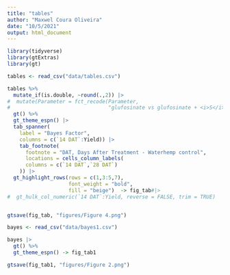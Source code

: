 ```yaml
---
title: "tables"
author: "Maxwel Coura Oliveira"
date: "10/5/2021"
output: html_document
---
```



```r
library(tidyverse)
library(gtExtras)
library(gt)
```


```r
tables <- read_csv("data/tables.csv")
```

```r
tables %>%
  mutate_if(is.double, ~round(.,2)) |> 
#  mutate(Parameter = fct_recode(Parameter,
#                                "glufosinate vs glufosinate + <i>S</i>-metolachlor" = "glufosinate vs glufosinate + S-metolachlor")) |> 
  gt() %>% 
  gt_theme_espn() |> 
  tab_spanner(
    label = "Bayes Factor",
    columns = c(`14 DAT`:Yield)) |> 
    tab_footnote(
      footnote = "DAT, Days After Treatment - Waterhemp control",
      locations = cells_column_labels(
      columns = c(`14 DAT`,`28 DAT`)
    )) |> 
  gt_highlight_rows(rows = c(1,3:5,7), 
                    font_weight = "bold", 
                    fill = "beige")  -> fig_tab#|> 
#  gt_hulk_col_numeric(`14 DAT`:Yield, reverse = FALSE, trim = TRUE)


gtsave(fig_tab, "figures/Figure 4.png")
```




```r
bayes <- read_csv("data/bayes1.csv")
```

```r
bayes |> 
  gt() %>% 
  gt_theme_espn() -> fig_tab1

gtsave(fig_tab1, "figures/Figure 2.png")
```

